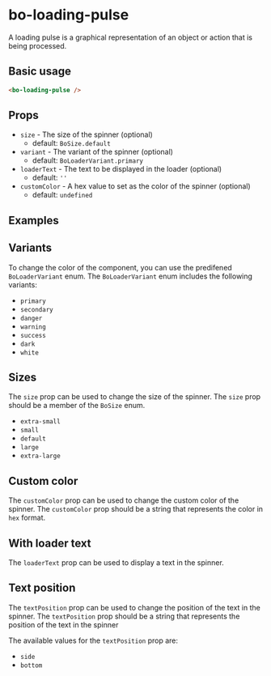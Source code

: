 
<Meta
  title="Components/bo-loading-pulse"
  component={BoLoadingPulseStories.BoLoadingPulse}
/>

# bo-loading-pulse

A loading pulse is a graphical representation of an object or action that is being processed.

## Basic usage

```html
<bo-loading-pulse />
```

## Props

- `size` - The size of the spinner (optional)
  - default: `BoSize.default`
- `variant` - The variant of the spinner (optional)
  - default: `BoLoaderVariant.primary`
- `loaderText` - The text to be displayed in the loader (optional)
  - default: `''`
- `customColor` - A hex value to set as the color of the spinner (optional)
  - default: `undefined`

## Examples

<Canvas of={BoLoadingPulseStories.Example} />
<Controls of={BoLoadingPulseStories.Example} />

## Variants

To change the color of the component, you can use the predifened `BoLoaderVariant` enum. The `BoLoaderVariant` enum includes the following variants:

- `primary`
- `secondary`
- `danger`
- `warning`
- `success`
- `dark`
- `white`

<Canvas of={BoLoadingPulseStories.Variants} />

## Sizes

The `size` prop can be used to change the size of the spinner. The `size` prop should be a member of the `BoSize` enum.

- `extra-small`
- `small`
- `default`
- `large`
- `extra-large`

<Canvas of={BoLoadingPulseStories.Sizes} />

## Custom color

The `customColor` prop can be used to change the custom color of the spinner.
The `customColor` prop should be a string that represents the color in `hex` format.

<Canvas of={BoLoadingPulseStories.CustomColor} />

## With loader text

The `loaderText` prop can be used to display a text in the spinner.

<Canvas of={BoLoadingPulseStories.WithLoaderText} />

## Text position

The `textPosition` prop can be used to change the position of the text in the spinner.
The `textPosition` prop should be a string that represents the position of the text in the spinner

The available values for the `textPosition` prop are:

- `side`
- `bottom`

<Canvas of={BoLoadingPulseStories.TextPosition} />
